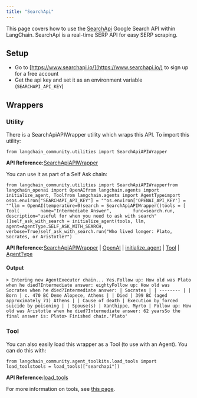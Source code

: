 ```yaml
---
title: "SearchApi"
---
```


This page covers how to use the [SearchApi](https://www.searchapi.io/) Google Search API within LangChain. SearchApi is a real-time SERP API for easy SERP scraping.

## Setup

* Go to [https://www.searchapi.io/](https://www.searchapi.io/) to sign up for a free account
* Get the api key and set it as an environment variable (`SEARCHAPI_API_KEY`)

## Wrappers

### Utility

There is a SearchApiAPIWrapper utility which wraps this API. To import this utility:

```
from langchain_community.utilities import SearchApiAPIWrapper
```

**API Reference:**[SearchApiAPIWrapper](https://python.langchain.com/api_reference/community/utilities/langchain_community.utilities.searchapi.SearchApiAPIWrapper.html)

You can use it as part of a Self Ask chain:

```
from langchain_community.utilities import SearchApiAPIWrapperfrom langchain_openai import OpenAIfrom langchain.agents import initialize_agent, Toolfrom langchain.agents import AgentTypeimport osos.environ["SEARCHAPI_API_KEY"] = ""os.environ['OPENAI_API_KEY'] = ""llm = OpenAI(temperature=0)search = SearchApiAPIWrapper()tools = [    Tool(        name="Intermediate Answer",        func=search.run,        description="useful for when you need to ask with search"    )]self_ask_with_search = initialize_agent(tools, llm, agent=AgentType.SELF_ASK_WITH_SEARCH, verbose=True)self_ask_with_search.run("Who lived longer: Plato, Socrates, or Aristotle?")
```

**API Reference:**[SearchApiAPIWrapper](https://python.langchain.com/api_reference/community/utilities/langchain_community.utilities.searchapi.SearchApiAPIWrapper.html) | [OpenAI](https://python.langchain.com/api_reference/openai/llms/langchain_openai.llms.base.OpenAI.html) | [initialize\_agent](https://python.langchain.com/api_reference/langchain/agents/langchain.agents.initialize.initialize_agent.html) | [Tool](https://python.langchain.com/api_reference/core/tools/langchain_core.tools.simple.Tool.html) | [AgentType](https://python.langchain.com/api_reference/langchain/agents/langchain.agents.agent_types.AgentType.html)

#### Output

```
> Entering new AgentExecutor chain... Yes.Follow up: How old was Plato when he died?Intermediate answer: eightyFollow up: How old was Socrates when he died?Intermediate answer: | Socrates | | -------- | | Born | c. 470 BC Deme Alopece, Athens | | Died | 399 BC (aged approximately 71) Athens | | Cause of death | Execution by forced suicide by poisoning | | Spouse(s) | Xanthippe, Myrto | Follow up: How old was Aristotle when he died?Intermediate answer: 62 yearsSo the final answer is: Plato> Finished chain.'Plato'
```

### Tool

You can also easily load this wrapper as a Tool (to use with an Agent). You can do this with:

```
from langchain_community.agent_toolkits.load_tools import load_toolstools = load_tools(["searchapi"])
```

**API Reference:**[load\_tools](https://python.langchain.com/api_reference/community/agent_toolkits/langchain_community.agent_toolkits.load_tools.load_tools.html)

For more information on tools, see [this page](/oss/how_to/tools_builtin).

